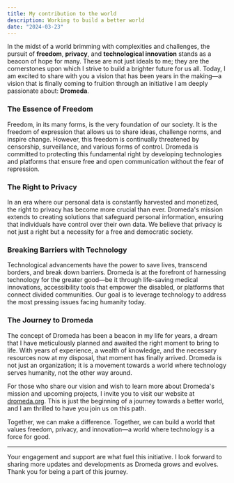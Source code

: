 ```yaml
---
title: My contribution to the world
description: Working to build a better world
date: "2024-03-23"
---
```


In the midst of a world brimming with complexities and challenges, the pursuit of **freedom**, **privacy**, and **technological innovation** stands as a beacon of hope for many. These are not just ideals to me; they are the cornerstones upon which I strive to build a brighter future for us all. Today, I am excited to share with you a vision that has been years in the making—a vision that is finally coming to fruition through an initiative I am deeply passionate about: **Dromeda**.

### The Essence of Freedom

Freedom, in its many forms, is the very foundation of our society. It is the freedom of expression that allows us to share ideas, challenge norms, and inspire change. However, this freedom is continually threatened by censorship, surveillance, and various forms of control. Dromeda is committed to protecting this fundamental right by developing technologies and platforms that ensure free and open communication without the fear of repression.

### The Right to Privacy

In an era where our personal data is constantly harvested and monetized, the right to privacy has become more crucial than ever. Dromeda's mission extends to creating solutions that safeguard personal information, ensuring that individuals have control over their own data. We believe that privacy is not just a right but a necessity for a free and democratic society.

### Breaking Barriers with Technology

Technological advancements have the power to save lives, transcend borders, and break down barriers. Dromeda is at the forefront of harnessing technology for the greater good—be it through life-saving medical innovations, accessibility tools that empower the disabled, or platforms that connect divided communities. Our goal is to leverage technology to address the most pressing issues facing humanity today.

### The Journey to Dromeda

The concept of Dromeda has been a beacon in my life for years, a dream that I have meticulously planned and awaited the right moment to bring to life. With years of experience, a wealth of knowledge, and the necessary resources now at my disposal, that moment has finally arrived. Dromeda is not just an organization; it is a movement towards a world where technology serves humanity, not the other way around.

For those who share our vision and wish to learn more about Dromeda's mission and upcoming projects, I invite you to visit our website at [dromeda.org](http://dromeda.org). This is just the beginning of a journey towards a better world, and I am thrilled to have you join us on this path.

Together, we can make a difference. Together, we can build a world that values freedom, privacy, and innovation—a world where technology is a force for good.

---

Your engagement and support are what fuel this initiative. I look forward to sharing more updates and developments as Dromeda grows and evolves. Thank you for being a part of this journey.